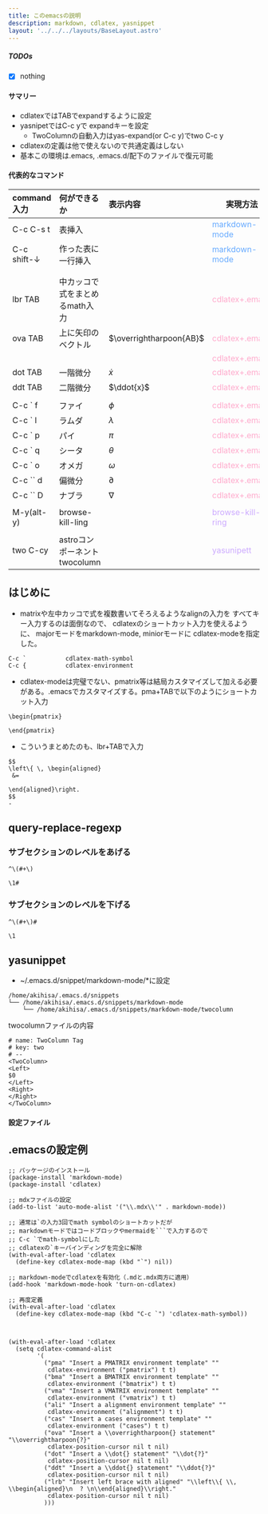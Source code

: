 ```yaml
---
title: このemacsの説明
description: markdown, cdlatex, yasnippet
layout: '../../../layouts/BaseLayout.astro'
---
```



<StandardStyle />

##### TODOs

 - [x] nothing

#### サマリー
- cdlatexではTABでexpandするように設定
- yasnipetではC-c yで expandキーを設定
  - TwoColumnの自動入力はyas-expand(or C-c y)でtwo C-c y
- cdlatexの定義は他で使えないので共通定義はしない
- 基本この環境は.emacs, .emacs.d/配下のファイルで復元可能




#### 代表的なコマンド

| command入力　 | 何ができるか                   |表示内容| 実現方法|
|:--------------|:-------------------------------|:------------------|-------------|
| C-c C-s t     | 表挿入                         || <font color="#66aaff">markdown-mode</font>
| C-c shift-↓   | 作った表に一行挿入             || <font color="#66aaff">markdown-mode</font>
|               |                                ||
|               |                                ||
| lbr TAB       | 中カッコで式をまとめるmath入力 || <font color="#ffaacc">cdlatex+.emacs</font>
| ova TAB       | 上に矢印のベクトル             |$\overrightharpoon{AB}$|<font color="#ffaacc">cdlatex+.emacs</font>
|               |                                ||<font color="#ffaacc">cdlatex+.emacs</font>
| dot TAB       | 一階微分                       |$\dot{x}$|<font color="#ffaacc">cdlatex+.emacs</font>
| ddt TAB       | 二階微分                       |$\ddot{x}$|<font color="#ffaacc">cdlatex+.emacs</font>
|               |                                ||
| C-c ` f       | ファイ                         |$\phi$  |<font color="#ffaacc">cdlatex+.emacs</font>
| C-c ` l       | ラムダ                         |$\lambda$  |<font color="#ffaacc">cdlatex+.emacs</font>
| C-c ` p       | パイ                           |$\pi$        |<font color="#ffaacc">cdlatex+.emacs</font>
| C-c ` q       | シータ                         |$\theta$|<font color="#ffaacc">cdlatex+.emacs</font>
| C-c ` o       | オメガ                         |$\omega$|<font color="#ffaacc">cdlatex+.emacs</font>
| C-c `` d      | 偏微分                         |$\partial$  |<font color="#ffaacc">cdlatex+.emacs</font>
| C-c `` D      | ナブラ                         |$\nabla$  |<font color="#ffaacc">cdlatex+.emacs</font>
|               |                                |                 |
| M-y(alt-y)    | browse-kill-ling               ||<font color="#ccaaff">browse-kill-ring</font>
|               |                                |                 |
| two C-cy      | astroコンポーネントtwocolumn   ||<font color="#ccaaff">yasunipett</font>



## はじめに
- matrixや左中カッコで式を複数書いてそろえるようなalignの入力を
すべてキー入力するのは面倒なので、
cdlatexのショートカット入力を使えるように、
majorモードをmarkdown-mode, miniorモードに
cdlatex-modeを指定した。
```text
C-c `           cdlatex-math-symbol
C-c {           cdlatex-environment
```
- cdlatex-modeは完璧でない、pmatrix等は結局カスタマイズして加える必要がある。.emacsでカスタマイズする。pma+TABで以下のようにショートカット入力
```text
\begin{pmatrix}

\end{pmatrix}
```
- こういうまとめたのも、lbr+TABで入力
```text
$$
\left\{ \, \begin{aligned}
 &=
   
\end{aligned}\right.
$$
- 
```

## query-replace-regexp

### サブセクションのレベルをあげる

```
^\(#+\)
```
```
\1#
```

### サブセクションのレベルを下げる

```
^\(#+\)#
```
```
\1
```

## yasunippet

- ~/.emacs.d/snippet/markdown-mode/*に設定
```
/home/akihisa/.emacs.d/snippets
└── /home/akihisa/.emacs.d/snippets/markdown-mode
    └── /home/akihisa/.emacs.d/snippets/markdown-mode/twocolumn
```
twocolumnファイルの内容
```
# name: TwoColumn Tag
# key: two
# --
<TwoColumn>
<Left>
$0
</Left>
<Right>
</Right>
</TwoColumn>
```


#### 設定ファイル

## .emacsの設定例

```text
;; パッケージのインストール
(package-install 'markdown-mode)
(package-install 'cdlatex)

;; mdxファイルの設定
(add-to-list 'auto-mode-alist '("\\.mdx\\'" . markdown-mode))

;; 通常は`の入力3回でmath symbolのショートカットだが
;; markdownモードではコードブロックやmermaidを```で入力するので
;; C-c `でmath-symbolにした
;; cdlatexの`キーバインディングを完全に解除
(with-eval-after-load 'cdlatex
  (define-key cdlatex-mode-map (kbd "`") nil))

;; markdown-modeでcdlatexを有効化（.mdと.mdx両方に適用）
(add-hook 'markdown-mode-hook 'turn-on-cdlatex)

;; 再度定義
(with-eval-after-load 'cdlatex
  (define-key cdlatex-mode-map (kbd "C-c `") 'cdlatex-math-symbol))



(with-eval-after-load 'cdlatex
  (setq cdlatex-command-alist
        '(
          ("pma" "Insert a PMATRIX environment template" ""
           cdlatex-environment ("pmatrix") t t)
          ("bma" "Insert a BMATRIX environment template" ""
           cdlatex-environment ("bmatrix") t t)
          ("vma" "Insert a VMATRIX environment template" ""
           cdlatex-environment ("vmatrix") t t)
          ("ali" "Insert a alignment environment template" ""
           cdlatex-environment ("alignment") t t)
          ("cas" "Insert a cases environment template" ""
           cdlatex-environment ("cases") t t)
          ("ova" "Insert a \\overrightharpoon{} statement" "\\overrightharpoon{?}"
           cdlatex-position-cursor nil t nil)
          ("dot" "Insert a \\dot{} statement" "\\dot{?}"
           cdlatex-position-cursor nil t nil)
          ("ddt" "Insert a \\ddot{} statement" "\\ddot{?}"
           cdlatex-position-cursor nil t nil)
          ("lrb" "Insert left brace with aligned" "\\left\\{ \\, \\begin{aligned}\n  ? \n\\end{aligned}\\right."
           cdlatex-position-cursor nil t nil)
          )))
```

